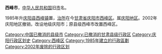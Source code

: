 '''西峰市'''，[[中华人民共和国|中华人民共和国]]旧[[省轄市|市]]名。

1985年升[[庆阳县|庆阳县]][[西峰镇|西峰镇]]置，[[治所|治所]]在今[[甘肃省|甘肃省]][[庆阳市|庆阳市]][[西峰区|西峰区]]。属[[庆阳地区|庆阳地区]]。2002年庆阳地区撤销，改设地级庆阳市；原县级西峰市改置西峰区。

{{中华人民共和国行政区划小作品}}
[[Category:中国已撤消的县级市|Category:中国已撤消的县级市]]
[[Category:已撤消的甘肃县级行政区|Category:已撤消的甘肃县级行政区]]
[[Category:庆阳行政区划史|Category:庆阳行政区划史]]
[[Category:西峰区|Category:西峰区]]
[[Category:1985年建立的行政區劃|Category:1985年建立的行政區劃]]
[[Category:2002年废除的行政区划|Category:2002年废除的行政区划]]